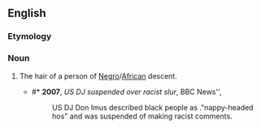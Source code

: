 ==English==

===Etymology===
{{compound|nappy|head|lang=en}}

===Noun===
{{en-noun}}

# {{lb|en|offensive|racial slur}} The hair of a person of [[Negro]]/[[African]] descent.
#* #* '''2007''', ''US DJ suspended over racist slur'', BBC News'',
#*: US DJ Don Imus described black people as ."nappy-headed hos" and was suspended of making racist comments.